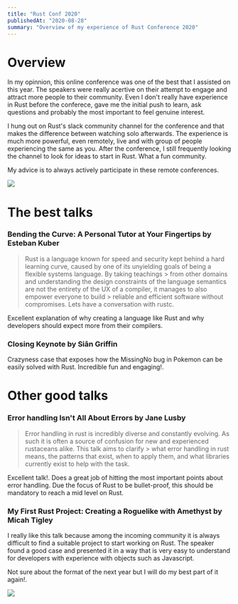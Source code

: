 ```yaml
---
title: "Rust Conf 2020"
publishedAt: "2020-08-28"
summary: "Overview of my experience of Rust Conference 2020"
---
```



# Overview

In my opinnion, this online conference was one of the best that I assisted on this year. The speakers were really acertive on their attempt to engage and attract more people to their community. Even I don't really have experience in Rust before the conferece, gave me the initial push to learn, ask questions and probably the most important to feel genuine interest. 

I hung out on Rust's slack community channel for the conference and that makes the difference between watching solo afterwards. The experience is much more powerful, even remotely, live and with group of people experiencing the same as you. After the conference, I still frequently looking the channel to look for ideas to start in Rust. What a fun community. 

My advice is to always actively participate in these remote conferences.

![](/images/blog/rustconf2020/rust-conf.PNG)

# The best talks

### Bending the Curve: A Personal Tutor at Your Fingertips by Esteban Kuber
> Rust is a language known for speed and security kept behind a hard learning curve, caused by one of its unyielding goals of being a flexible systems language. By taking teachings > from other domains and understanding the design constraints of the language semantics are not the entirety of the UX of a compiler, it manages to also empower everyone to build > reliable and efficient software without compromises. Lets have a conversation with rustc.

Excellent explanation of why creating a language like Rust and why developers should expect more from their compilers.

<ReactPlayer url='https://www.youtube.com/watch?v=Z6X7Ada0ugE' />

### Closing Keynote by Siân Griffin
Crazyness case that exposes how the MissingNo bug in Pokemon can be easily solved with Rust. Incredible fun and engaging!.
<ReactPlayer url='https://www.youtube.com/watch?v=RNsEsZbXE-4' />


# Other good talks

### Error handling Isn't All About Errors by Jane Lusby
> Error handling in rust is incredibly diverse and constantly evolving. As such it is often a source of confusion for new and experienced rustaceans alike. This talk aims to clarify > what error handling in rust means, the patterns that exist, when to apply them, and what libraries currently exist to help with the task.

Excellent talk!. Does a great job of hitting the most important points about error handling. Due the focus of Rust to be bullet-proof, this should be mandatory to reach a mid level on Rust.
<ReactPlayer url='https://www.youtube.com/watch?v=rAF8mLI0naQ' />


### My First Rust Project: Creating a Roguelike with Amethyst by Micah Tigley
I really like this talk because among the incoming community it is always difficult to find a suitable project to start working on Rust. The speaker found a good case and presented it in a way that is very easy to understand for developers with experience with objects such as Javascript.
<ReactPlayer url='https://www.youtube.com/watch?v=GFi_EdS_s_c' />


Not sure about the format of the next year but I will do my best part of it again!.

![](/images/blog/rustconf2020/rust-conf-until-next-year.PNG)

